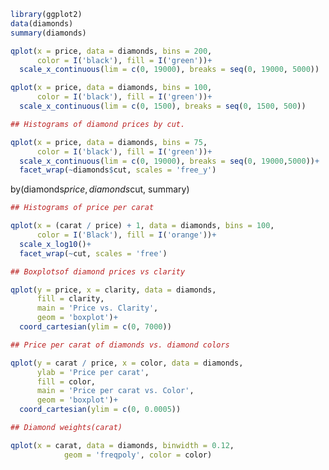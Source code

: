 ```r
library(ggplot2)
data(diamonds)
summary(diamonds)
```

```r
qplot(x = price, data = diamonds, bins = 200,
      color = I('black'), fill = I('green'))+
  scale_x_continuous(lim = c(0, 19000), breaks = seq(0, 19000, 5000))

```
```r
qplot(x = price, data = diamonds, bins = 100,
      color = I('black'), fill = I('green'))+
  scale_x_continuous(lim = c(0, 1500), breaks = seq(0, 1500, 500))
```
```r
## Histograms of diamond prices by cut.

qplot(x = price, data = diamonds, bins = 75,
      color = I('black'), fill = I('green'))+
  scale_x_continuous(lim = c(0, 19000), breaks = seq(0, 19000,5000))+
  facet_wrap(~diamonds$cut, scales = 'free_y')

```

by(diamonds$price, diamonds$cut, summary)

```r
## Histograms of price per carat

qplot(x = (carat / price) + 1, data = diamonds, bins = 100,
      color = I('Black'), fill = I('orange'))+
  scale_x_log10()+
  facet_wrap(~cut, scales = 'free')

```

```r
## Boxplotsof diamond prices vs clarity

qplot(y = price, x = clarity, data = diamonds,
      fill = clarity,
      main = 'Price vs. Clarity',
      geom = 'boxplot')+
  coord_cartesian(ylim = c(0, 7000))
```

```r
## Price per carat of diamonds vs. diamond colors

qplot(y = carat / price, x = color, data = diamonds,
      ylab = 'Price per carat', 
      fill = color,
      main = 'Price per carat vs. Color',
      geom = 'boxplot')+
  coord_cartesian(ylim = c(0, 0.0005))
```

```r
## Diamond weights(carat)

qplot(x = carat, data = diamonds, binwidth = 0.12,
            geom = 'freqpoly', color = color)

```

